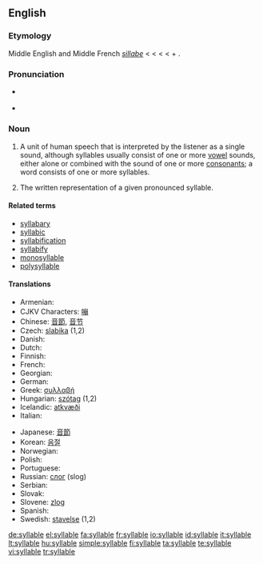 ==English==

===Etymology===
Middle English and Middle French ''[[sillabe]]'' < {{etyl|la}} {{term|syllaba|lang=la}} < {{etyl|grc}} {{term|συλλαβή||sc=Polytonic|tr=sullabē|lang=grc}} < {{term|συλλαμβάνω||I gather together|sc=Polytonic|tr=sullambanō|lang=grc}} < {{term|συν|συν-|together|sc=Polytonic|tr=sun-|lang=grc}} + {{term|λαμβάνω||I take|tr=lambanō|lang=grc|sc=polytonic}}.

===Pronunciation===
* {{a|RP|US}} {{IPA|/ˈsɪləbɫ/}}
* {{audio|en-uk-syllable.ogg|Audio (UK)}}

===Noun===
{{en-noun}}

# {{linguistics}} A unit of human speech that is interpreted by the listener as a single sound, although syllables usually consist of one or more [[vowel]] sounds, either alone or combined with the sound of one or more [[consonant]]s; a word consists of one or more syllables.
# The written representation of a given pronounced syllable.

====Related terms====
* [[syllabary]]
* [[syllabic]]
* [[syllabification]]
* [[syllabify]]
* [[monosyllable]]
* [[polysyllable]]

====Translations====
{{trans-top|}}
* Armenian: {{t-|hy|վանկ|tr=vank|sc=Armn|xs=Armenian}}
* CJKV Characters: [[嘣]]
* Chinese: [[音節]], [[音节]]
* Czech: [[slabika]] {{f}} (1,2)
* Danish: {{t-|da|stavelse}}
* Dutch: {{t+|nl|lettergreep|f}}
* Finnish: {{t+|fi|tavu}}
* French: {{t+|fr|syllabe|f}}
* Georgian: {{t-|ka|მარცვალი|tr=marc’vali|xs=Georgian}}
* German: {{t+|de|Silbe|f}}
* Greek: [[συλλαβή]] {{f}}
* Hungarian: [[szótag]] (1,2)
* Icelandic: [[atkvæði]] {{n}}
* Italian: {{t+|it|sillaba|f}}
{{trans-mid}}
* Japanese: [[音節]]
* Korean: [[음절]]
* Norwegian: {{t-|no|staving|f}}
* Polish: {{t+|pl|sylaba|f}}
* Portuguese: {{t+|pt|sílaba|f}}
* Russian: [[слог]] {{m}} (slog)
* Serbian: {{t-|sr|slog|m}}
* Slovak: {{t-|sk|slabika|f}}
* Slovene: [[zlog]] {{m}}
* Spanish: {{t-|es|sílaba|f}}
* Swedish: [[stavelse]] {{c}} (1,2)
{{trans-bottom}}

[[de:syllable]]
[[el:syllable]]
[[fa:syllable]]
[[fr:syllable]]
[[io:syllable]]
[[id:syllable]]
[[it:syllable]]
[[lt:syllable]]
[[hu:syllable]]
[[simple:syllable]]
[[fi:syllable]]
[[ta:syllable]]
[[te:syllable]]
[[vi:syllable]]
[[tr:syllable]]